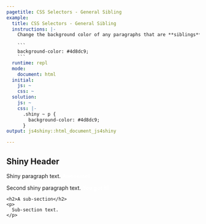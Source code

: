 ```yaml
---
pagetitle: CSS Selectors - General Sibling
example:
  title: CSS Selectors - General Sibling
  instructions: |-
    Change the background color of any paragraphs that are **siblings** of the `.shiny` header:

    ```
    background-color: #4d8dc9;
    ```
  runtime: repl
  mode:
    document: html
  initial:
    js: ~
    css: ~
  solution:
    js: ~
    css: |-
      .shiny ~ p {
        background-color: #4d8dc9;
      }
output: js4shiny::html_document_js4shiny

---
```

<div><!--for pandoc-->
<section>
  <h1 class="shiny">Shiny Header</h1>
  <p>
    Shiny paragraph text.
    <strong style="color: white;">Awesome!</strong>
  </p>
  <p>
    Second shiny paragraph text.
    <strong style="color: white;">You got it!</strong>
  </p>
  <div>
    <h2>A sub-section</h2>
    <p>
      Sub-section text.
    </p>
  </div>
</section>

</div><!--for pandoc-->